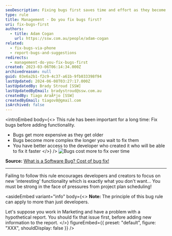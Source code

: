 ```yaml
---
seoDescription: Fixing bugs first saves time and effort as they become more complex and costly to resolve over time.
type: rule
title: Management - Do you fix bugs first?
uri: fix-bugs-first
authors:
  - title: Adam Cogan
    url: https://ssw.com.au/people/adam-cogan
related:
  - fix-bugs-via-phone
  - report-bugs-and-suggestions
redirects:
  - management-do-you-fix-bugs-first
created: 2023-03-06T06:14:34.000Z
archivedreason: null
guid: 03e6a2b1-f2c9-4c37-a61b-9fb033398f94
lastUpdated: 2024-06-08T03:27:17.000Z
lastUpdatedBy: Brady Stroud [SSW]
lastUpdatedByEmail: bradystroud@ssw.com.au
createdBy: Tiago AraÃºjo [SSW]
createdByEmail: tiagov8@gmail.com
isArchived: false
---
```


<introEmbed
  body={<>
This rule has been important for a long time: Fix bugs before adding functionality.

- Bugs get more expensive as they get older
- Bugs become more complex the longer you wait to fix them
- You have better access to the developer who created it who will be able to fix it faster
  </>}
/>
![Bugs cost more to fix over time](/uploads/rules/fix-bugs-first/0_f1mn8rittlwl3zwz.png)

**Source:** [What is a Software Bug? Cost of bug fix!](https://www.testbytes.net/blog/what-is-a-software-bug)

---

Failing to follow this rule encourages developers and creators to focus on new 'interesting' functionality which is exactly what you don't want...
You must be strong in the face of pressures from project plan scheduling!

<asideEmbed
  variant="info"
  body={<>
    **Note:** The principle of this bug rule can apply to more than just developers.

Let's suppose you work in Marketing and have a problem with a hypothetical report. You should fix that issue first, before adding new information to the report.
  </>}
  figureEmbed={{
    preset: "default",
    figure: "XXX",
    shouldDisplay: false
  }}
/>
